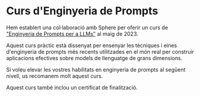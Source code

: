 # Curs d'Enginyeria de Prompts

Hem establert una col·laboració amb Sphere per oferir un curs de ["Enginyeria de Prompts per a LLMs"](https://www.getsphere.com/cohorts/prompt-engineering-for-llms?source=promptingguide) al maig de 2023.

Aquest curs pràctic està dissenyat per ensenyar les tècniques i eines d'enginyeria de prompts més recents utilitzades en el món real per construir aplicacions efectives sobre models de llenguatge de grans dimensions.

Si voleu elevar les vostres habilitats en enginyeria de prompts al següent nivell, us recomanem molt aquest curs.

Aquest curs també inclou un certificat de finalització.